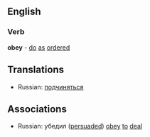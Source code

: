 
==English==

=== Verb ===
'''obey''' - [[do]] [[as]] [[order]]ed

==Translations==
*Russian: [[подчиняться]] 

==Associations==
*Russian: убедил ([[persuade]]d) [[obey]] [[to]] [[deal]]